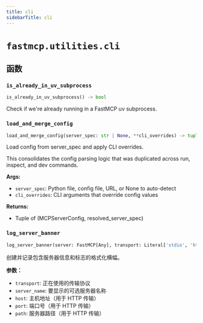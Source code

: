 ```yaml
---
title: cli
sidebarTitle: cli
---
```


# `fastmcp.utilities.cli`

## 函数

### `is_already_in_uv_subprocess` <sup><a href="https://github.com/jlowin/fastmcp/blob/main/src/fastmcp/utilities/cli.py#L28" target="_blank"><Icon icon="github" style="width: 14px; height: 14px;" /></a></sup>

```python
is_already_in_uv_subprocess() -> bool
```


Check if we're already running in a FastMCP uv subprocess.


### `load_and_merge_config` <sup><a href="https://github.com/jlowin/fastmcp/blob/main/src/fastmcp/utilities/cli.py#L33" target="_blank"><Icon icon="github" style="width: 14px; height: 14px;" /></a></sup>

```python
load_and_merge_config(server_spec: str | None, **cli_overrides) -> tuple[MCPServerConfig, str]
```


Load config from server_spec and apply CLI overrides.

This consolidates the config parsing logic that was duplicated across
run, inspect, and dev commands.

**Args:**
- `server_spec`: Python file, config file, URL, or None to auto-detect
- `cli_overrides`: CLI arguments that override config values

**Returns:**
- Tuple of (MCPServerConfig, resolved_server_spec)


### `log_server_banner` <sup><a href="https://github.com/jlowin/fastmcp/blob/main/src/fastmcp/utilities/cli.py#L151" target="_blank"><Icon icon="github" style="width: 14px; height: 14px;" /></a></sup>

```python
log_server_banner(server: FastMCP[Any], transport: Literal['stdio', 'http', 'sse', 'streamable-http']) -> None
```


创建并记录包含服务器信息和标志的格式化横幅。

**参数：**
- `transport`: 正在使用的传输协议
- `server_name`: 要显示的可选服务器名称
- `host`: 主机地址（用于 HTTP 传输）
- `port`: 端口号（用于 HTTP 传输）
- `path`: 服务器路径（用于 HTTP 传输）

